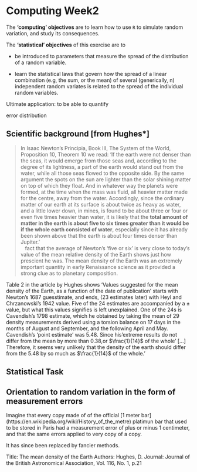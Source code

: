 # Computing Week2 {#computing02}

The **'computing' objectives** are to learn how to use `R` to simulate random variation, and study its consequences.

The **'statistical' objectives** of this exercise are to

* be introduced to parameters that measure the spread of the distribution of a random variable. 

* learn the statistical laws that govern how the spread of a linear combination (e.g, the sum, or the mean) of several (generically, n) independent random variates is related to the spread of the individual random variables.

Ultimate application: to be able to quantify 

error distribution

## Scientific background [from Hughes*]

>In Isaac Newton's Principia, Book III, The System of the World, Proposition 10, Theorem 10 we read: ‘If the earth were not denser than the seas, it would emerge from those seas and, according to the degree of its lightness, a part of the earth would stand out from the water, while all those seas flowed to the opposite side. By the same argument the spots on the sun are lighter than the solar shining matter on top of which they float. And in whatever way the planets were formed, at the time when the mass was fluid, all heavier matter made for the centre, away from the water. Accordingly, since the ordinary matter of our earth at its surface is about twice as heavy as water, and a little lower down, in mines, is found to be about three or four or even five times heavier than water, it is likely that the **total amount of matter in the earth is about five to six times greater than it would be if the whole earth consisted of water**, especially since it has already been shown above that the earth is about four times denser than Jupiter.’  
\ \ \ \The fact that the average of Newton’s ‘five or six’ is very close to today’s value of the mean relative density of the Earth shows just how prescient he was. The mean density of the Earth was an extremely important quantity in early Renaissance science as it provided a strong clue as to planetary composition. 

Table 2 in the article by Hughes shows 'Values suggested for the mean density of the Earth, as a function of the date of publication' starts with Newton's 1687 guesstimate, and ends, (23 estimates later) with Heyl and Chrzanowski's 1942 value.
Five of the 24 estimates are accompanied by a $\pm$ value, but what this values signifies is left unexplained. One of the 24s is Cavendish's 1798 estimate, which he obtained by taking the mean of 29 density measurements derived using a torsion balance on  17 days in the months of August and  September, and the following April and May. Cavendish's 'point estimate'  was 5.48. Since his'extreme results do not differ from the mean by more than 0.38,or $\frac{1}{14}$ of the whole' [...] Therefore, it seems very unlikely that the density of the earth should differ from the 5.48 by so much as $\frac{1}{14}$ of the whole.'

## Statistical Task

## Orientation to random variation in the form of measurement errors

Imagine that every copy made of of the official [1 meter bar] (https://en.wikipedia.org/wiki/History_of_the_metre) platimun bar that used to be stored in Paris had a measurement error of plus or minus 1 centimeter, and that the same errors applied to very copy of a copy. 



It has since been replaced by fancier methods.

Title: The mean density of the Earth
Authors: Hughes, D.
Journal: Journal of the British Astronomical Association, Vol. 116, No. 1, p.21

